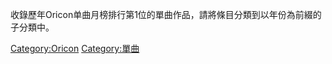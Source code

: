 收錄歷年Oricon单曲月榜排行第1位的單曲作品，請將條目分類到以年份為前綴的子分類中。

[[Category:Oricon|Category:Oricon]]
[[Category:單曲|Category:單曲]]